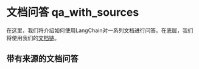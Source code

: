 # 文档问答 qa_with_sources

在这里，我们将介绍如何使用LangChain对一系列文档进行问答。在底层，我们将使用我们的[文档链](../document.html)。


<Example/>

## 带有来源的文档问答


<ExampleWithSources/>
